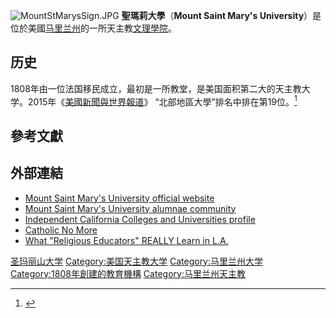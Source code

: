 {{about|洛杉磯的私立大學|其他同名機構|聖瑪莉大學(消歧義)}}
{{Infobox University
|name              = 聖瑪莉大學
|image_name        = 
Mount St. Mary's University Seal.svg|image_size        = 165px
|caption           =
|latin_name        = 
|motto             = {{lang-la|Deus Illuminatio Mea}}（God, My Light）
|tagline           = 
|established       = 1808
|type              = [[私立大學|私立]][[美國文理學院|文理學院]]
|affiliation       = [[天主教|天主教]][[卡龍德萊特圣約瑟夫修女會|卡龍德萊特圣約瑟夫修女會]]
|calendar          = 
|endowment         = $4453萬
|president         = Timothy Trainor<ref>{{cite web |url= http://msmary.edu/about-the-Mount/news-and-events/news-archive/2017/6-3-2017_Timothy-Trainor-Appointed-26th-President-of-Mount-St-Marys-University-by-Board.html |title= Timothy Trainor Appointed 26th President of Mount St. Mary's University |author= Mount St. Mary's University |website= msmary.edu |access-date= April 4, 2018 |archive-url= https://web.archive.org/web/20180115184532/http://msmary.edu/about-the-Mount/news-and-events/news-archive/2017/6-3-2017_Timothy-Trainor-Appointed-26th-President-of-Mount-St-Marys-University-by-Board.html |archive-date= January 15, 2018 |url-status= dead}}</ref>
|provost           = Wendy McCredie
|faculty           = 327<ref name="facultyprofile">{{cite web|url=http://www.msmc.la.edu/Include/Institutional%20Research/Faculty%20Proflie_Fall%2006.pdf|title=Faculty Profile for Fall 2006|deadurl=yes|archiveurl=https://web.archive.org/web/20120219171441/http://www.msmc.la.edu/Include/Institutional%20Research/Faculty%20Proflie_Fall%2006.pdf|archivedate=2012-02-19}}</ref>
|staff             = 283<ref name="facultyprofile" />
|students          = 2,707<ref name="studentprofile">{{cite web|url=http://www.msmu.edu/about-msmu/student-profile.aspx|title=Student profile|access-date=2015-03-25|archive-url=https://web.archive.org/web/20150319134227/http://www.msmu.edu/about-msmu/student-profile.aspx|archive-date=2015-03-19|dead-url=yes}}</ref>
|undergrad         = 2,160<ref name="studentprofile" />
|postgrad          = 547<ref name="studentprofile" />
|doctoral          = 
|city           = 
|state          = [[马里兰州|马里兰州]]
|country        = {{USA}}
|address           = 
|campus            = 市区
|sports            = 
|colors            = 紫色和金色
|colours           = 
|nickname          = Athenians
|mascot            = [[雅典娜|雅典娜]]
|fightsong         = 
|athletics         = 
|affiliations      = [[Association_of_Catholic_Colleges_and_Universities|ACCU]]<br>[[National_Association_of_Independent_Colleges_and_Universities|NAICU]]<br>[[Council_of_Independent_Colleges|CIC]]
|nobel_laureates   = 
|website           = [http://msmu.edu msmu.edu]
|logo              = [[File:Mount_St_Mary's_University_Logo.svg|center]]
|footnotes         = 
}}
[[File:MountStMarysSign.JPG|thumb]]
'''聖瑪莉大學'''（'''Mount Saint Mary's University'''）是位於美國[[马里兰州|马里兰州]]的一所天主教[[美國文理學院|文理學院]]。

==历史==
1808年由一位法国移民成立，最初是一所教堂，是美国面积第二大的天主教大学。2015年《[[美國新聞與世界報道|美國新聞與世界報道]]》 “北部地區大學”排名中排在第19位。<ref>{{cite web|title=Mount Saint Mary's University|url=http://colleges.usnews.rankingsandreviews.com/best-colleges/mount-st-marys-university-2086|publisher=[[美國新聞與世界報道|美國新聞與世界報道]]|accessdate=2015-03-24|archive-date=2015-03-26|archive-url=https://web.archive.org/web/20150326031446/http://colleges.usnews.rankingsandreviews.com/best-colleges/mount-st-marys-university-2086|dead-url=no}}</ref>

== 參考文獻==
{{reflist}}

==外部連結==
*[http://msmu.edu/ Mount Saint Mary's University official website]
*[https://web.archive.org/web/20080908002556/http://www.msmcalums.la.edu/ Mount Saint Mary's University alumnae community]
*[http://www.aiccumentor.org/CampusTour/undergraduate/476/Mount_St_Marys_College/Mount_St_Marys_College1.html Independent California Colleges and Universities profile]
*[http://www.academia.org/catholic-no-more/ Catholic No More]
*[http://catholic-caveman.blogspot.com/2007/03/what-religious-educators-really-learn.html#links What "Religious Educators" REALLY Learn in L.A.]

[[Category:圣玛丽山大学|]]
[[Category:美国天主教大学|Category:美国天主教大学]]
[[Category:马里兰州大学|Category:马里兰州大学]]
[[Category:1808年創建的教育機構|Category:1808年創建的教育機構]]
[[Category:马里兰州天主教|Category:马里兰州天主教]]